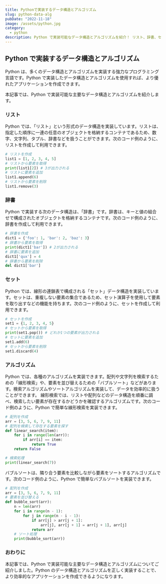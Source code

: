 ```yaml
---
title: Pythonで実装するデータ構造とアルゴリズム
slug: python-data-alg
pubDate: "2022-11-18"
image: /assets/python.jpg
category:
  - python
description: Python で実装可能なデータ構造とアルゴリズムを紹介！ リスト、辞書、セット、線形検索、バブルソートなどの資料を使い、より効率的なアプリケーションを作成しましょう。
---
```


## Python で実装するデータ構造とアルゴリズム

Python は、多くのデータ構造とアルゴリズムを実装する強力なプログラミング言語です。Python で実装したデータ構造とアルゴリズムを使用すれば、より優れたアプリケーションを作成できます。

本記事では、Python で実装可能な主要なデータ構造とアルゴリズムを紹介します。

### リスト

Python では、「リスト」という形式のデータ構造を実装しています。リストは、指定した順序に一連の任意のオブジェクトを格納するコンテナであるため、数字、文字列、タプル、辞書などを扱うことができます。次のコード例のように、リストを作成して利用できます。

```python
# リストを作成
list1 = [1, 2, 3, 4, 5]
# リストから要素を取得
print(list1[2]) # 3が出力される
# リストに要素を追加
list1.append(6)
# リストから要素を削除
list1.remove(3)
```

### 辞書

Python で実装する次のデータ構造は、「辞書」です。辞書は、キーと値の組合せで構成されたオブジェクトを格納するコンテナです。次のコード例のように、辞書を作成して利用できます。

```python
# 辞書を作成
dict1 = {'foo': 1, 'bar': 2, 'baz': 3}
# 辞書から要素を取得
print(dict1['bar']) # 2が出力される
# 辞書に要素を追加
dict1['qux'] = 4
# 辞書から要素を削除
del dict1['bar']
```

### セット

Python では、線形の連鎖表で構成される「セット」データ構造を実装しています。セットは、重複しない要素の集合であるため、セット演算子を使用して要素を取り出すなどの機能を持ちます。次のコード例のように、セットを作成して利用できます。

```python
# セットを作成
set1 = {1, 2, 3, 4, 5}
# セットから要素を取得
print(set1.pop()) # どれか1つの要素が出力される
# セットに要素を追加
set1.add(6)
# セットから要素を削除
set1.discard(4)
```

### アルゴリズム

Python では、各種のアルゴリズムを実装できます。配列や文字列を検索するための「線形検索」や、要素を並び替えるための「バブルソート」などがあります。検索アルゴリズムやソートアルゴリズムを実装して、データを効率的に扱うことができます。 線形検索では、リストや配列などのデータ構造を順番に調べ、検索したい要素が存在するかどうかを確認するアルゴリズムです。次のコード例のように、Python で簡単な線形検索を実装できます。

```python
# 配列を作成
arr = [3, 5, 6, 7, 9, 11]
# 配列を検索して存在する要素を探す
def linear_search(item):
    for i in range(len(arr)):
        if arr[i] == item:
            return True
    return False

# 検索処理
print(linear_search(7))
```

バブルソートは、隣り合う要素を比較しながら要素をソートするアルゴリズムです。次のコード例のように、Python で簡単なバブルソートを実装できます。

```python
# 配列を作成
arr = [3, 5, 6, 7, 9, 11]
# 要素を並び替える
def bubble_sort(arr):
    n = len(arr)
    for i in range(n - 1):
        for j in range(n - i - 1):
            if arr[j] > arr[j + 1]:
                arr[j], arr[j + 1] = arr[j + 1], arr[j]
            return arr
    # ソート処理
    print(bubble_sort(arr))
```

### おわりに

本記事では、Python で実装可能な主要なデータ構造とアルゴリズムについてご紹介しました。Python のデータ構造とアルゴリズムを正しく実装することで、より効率的なアプリケーションを作成できるようになります。
